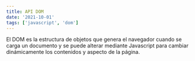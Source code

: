 ```yaml
---
title: API DOM
date: '2021-10-01'
tags: ['javascript', 'dom']
---
```


El DOM es la estructura de objetos que genera el navegador cuando se carga un documento y se puede alterar mediante Javascript para cambiar dinámicamente los contenidos y aspecto de la página.

